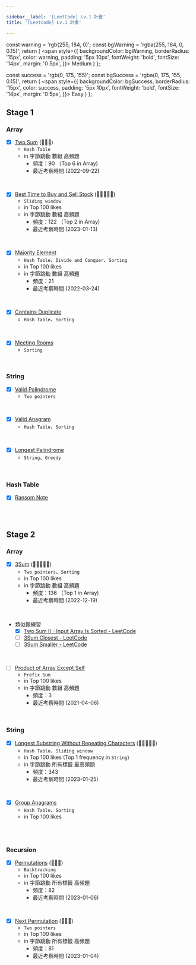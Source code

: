 ```yaml
---

sidebar__label: '[LeetCode] Lv.1 計畫'
title: '[LeetCode] Lv.1 計畫'

---
```


  const warning = 'rgb(255, 184, 0)';
  const bgWarning = 'rgba(255, 184, 0, 0.15)';
  return (
    <span
      style={{
        backgroundColor: bgWarning,
        borderRadius: '15px',
        color: warning,
        padding: '5px 10px',
        fontWeight: 'bold',
        fontSize: '14px',
        margin: '0 5px',
      }}>
      Medium
    </span>
  )
};

  const success = 'rgb(0, 175, 155)';
  const bgSuccess = 'rgba(0, 175, 155, 0.15)';
  return (
    <span
      style={{
        backgroundColor: bgSuccess,
        borderRadius: '15px',
        color: success,
        padding: '5px 10px',
        fontWeight: 'bold',
        fontSize: '14px',
        margin: '0 5px',
      }}>
      Easy
    </span>
  )
};


## Stage 1

### Array
- [x] [Two Sum](https://leetcode.com/problems/two-sum) <Easy /> (🌟🌟🌟)
	- `Hash Table` 
	- in 字節跳動 數組 高頻題 
		- 頻度：90 （Top 6 in Array)
		- 最近考察時間 (2022-09-22)

<br />

- [x] [Best Time to Buy and Sell Stock](https://leetcode.com/problems/best-time-to-buy-and-sell-stock) <Easy /> (🌟🌟🌟🌟🌟)
	- `Sliding window` 
	- in Top 100 likes
	- in 字節跳動 數組 高頻題 
		- 頻度：122 （Top 2 in Array)
		- 最近考察時間 (2023-01-13)

<br />

- [x] [Majority Element](https://leetcode.com/problems/majority-element) <Easy />
	- `Hash Table`、`Divide and Conquer`、`Sorting`
	- in Top 100 likes
	- in 字節跳動 數組 高頻題 
		- 頻度：21
		- 最近考察時間 (2022-03-24)

<br />

- [x] [Contains Duplicate](https://leetcode.com/problems/contains-duplicate) <Easy />
	- `Hash Table`、`Sorting`

<br />

- [x] [Meeting Rooms](https://leetcode.com/problems/meeting-rooms) <Easy />
	- `Sorting`

<br />

### String
- [x] [Valid Palindrome](https://leetcode.com/problems/valid-palindrome) <Easy />
	- `Two pointers`

<br />

- [x] [Valid Anagram](https://leetcode.com/problems/valid-anagram) <Easy />
	- `Hash Table`、`Sorting`

<br />

- [x] [Longest Palindrome](https://leetcode.com/problems/longest-palindrome) <Easy />
	- `String`、`Greedy`

<br />


### Hash Table
- [x] [Ransom Note](https://leetcode.com/problems/ransom-note) <Easy />


<br /><br />


## Stage 2

### Array
- [x] [3Sum](https://leetcode.com/problems/3sum) <Medium /> (🌟🌟🌟🌟🌟) 
	- `Two pointers`、`Sorting`
	- in Top 100 likes
	- in 字節跳動 數組 高頻題 
		- 頻度：136 （Top 1 in Array)
		- 最近考察時間 (2022-12-19)

<br />

- 類似題練習
	- [x] [Two Sum II - Input Array Is Sorted - LeetCode](https://leetcode.com/problems/two-sum-ii-input-array-is-sorted/description/) <Medium /> 
	- [ ] [3Sum Closest - LeetCode](https://leetcode.com/problems/3sum-closest/) <Medium />
	- [ ] [3Sum Smaller - LeetCode](https://leetcode.com/problems/3sum-smaller/) <Medium />

<br />

- [ ] [Product of Array Except Self](https://leetcode.com/problems/product-of-array-except-self) <Medium /> 
	- `Prefix Sum`
	- in Top 100 likes
	- in 字節跳動 數組 高頻題 
		- 頻度：3
		- 最近考察時間 (2021-04-06)

<br />


### String
- [x] [Longest Substring Without Repeating Characters](https://leetcode.com/problems/longest-substring-without-repeating-characters) <Medium /> (🌟🌟🌟🌟🌟)
	- `Hash Table`、`Sliding window`
	- in Top 100 likes (Top 1 frequency in `String`)
	- in 字節跳動 所有標籤 最高頻題 
		- 頻度：343
		- 最近考察時間 (2023-01-25)

<br />

- [x] [Group Anagrams](https://leetcode.com/problems/group-anagrams) <Medium />
	- `Hash Table`、`Sorting`
	- in Top 100 likes


<br /><br />

### Recursion
- [x] [Permutations](https://leetcode.com/problems/permutations) <Medium /> (🌟🌟🌟)
	- `Backtracking`
	- in Top 100 likes
	- in 字節跳動 所有標籤 高頻題 
		- 頻度：82
		- 最近考察時間 (2023-01-06)

<br />

- [x] [Next Permutation](https://leetcode.com/problems/next-permutation) <Medium /> (🌟🌟🌟)
	- `Two pointers`
	- in Top 100 likes
	- in 字節跳動 所有標籤 高頻題 
		- 頻度：81
		- 最近考察時間 (2023-01-04)